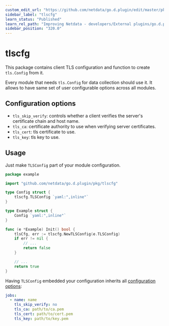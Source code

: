 ```yaml
---
custom_edit_url: "https://github.com/netdata/go.d.plugin/edit/master/pkg/tlscfg/README.md"
sidebar_label: "tlscfg"
learn_status: "Published"
learn_rel_path: "Improving Netdata - developers/External plugins/go.d.plugin/Helper Packages"
sidebar_position: "320.0"
---
```



# tlscfg

This package contains client TLS configuration and function to create `tls.Config` from it.

Every module that needs `tls.Config` for data collection should use it. It allows to have same set of user configurable
options across all modules.

## Configuration options

- `tls_skip_verify`: controls whether a client verifies the server's certificate chain and host name.
- `tls_ca`: certificate authority to use when verifying server certificates.
- `tls_cert`: tls certificate to use.
- `tls_key`: tls key to use.

## Usage

Just make `TLSConfig` part of your module configuration.

```go
package example

import "github.com/netdata/go.d.plugin/pkg/tlscfg"

type Config struct {
	tlscfg.TLSConfig `yaml:",inline"`
}

type Example struct {
	Config `yaml:",inline"`
}

func (e *Example) Init() bool {
	tlsCfg, err := tlscfg.NewTLSConfig(e.TLSConfig)
	if err != nil {
		// ...
		return false
	}

	// ...
	return true
}
```

Having `TLSConfig` embedded your configuration inherits all [configuration options](#configuration-options):

```yaml
jobs:
  - name: name
    tls_skip_verify: no
    tls_ca: path/to/ca.pem
    tls_cert: path/to/cert.pem
    tls_key: path/to/key.pem
```
